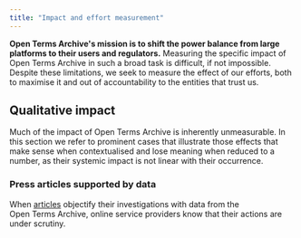 ```yaml
---
title: "Impact and effort measurement"
---
```


**Open Terms Archive's mission is to shift the power balance from large platforms to their users and regulators.** Measuring the specific impact of Open Terms Archive in such a broad task is difficult, if not impossible. Despite these limitations, we seek to measure the effect of our efforts, both to maximise it and out of accountability to the entities that trust us.

## Qualitative impact

Much of the impact of Open Terms Archive is inherently unmeasurable. In this section we refer to prominent cases that illustrate those effects that make sense when contextualised and lose meaning when reduced to a number, as their systemic impact is not linear with their occurrence.

### Press articles supported by data

When [articles](https://techcrunch.com/2021/09/06/protonmail-logged-ip-address-of-french-activist-after-order-by-swiss-authorities/) objectify their investigations with data from the Open Terms Archive, online service providers know that their actions are under scrutiny.
